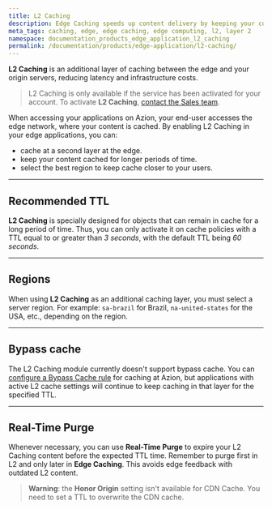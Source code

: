 ```yaml
---
title: L2 Caching
description: Edge Caching speeds up content delivery by keeping your content cached at the edge and bringing your application closer to your users.
meta_tags: caching, edge, edge caching, edge computing, l2, layer 2
namespace: documentation_products_edge_application_l2_caching
permalink: /documentation/products/edge-application/l2-caching/
---
```


**L2 Caching** is an additional layer of caching between the edge and your origin servers, reducing latency and infrastructure costs.

> L2 Caching is only available if the service has been activated for your account. To activate **L2 Caching**, [contact the Sales team](https://www.azion.com/en/contact-sales/).

When accessing your applications on Azion, your end-user accesses the edge network, where your content is cached. By enabling L2 Caching in your edge applications, you can:

- cache at a second layer at the edge.
- keep your content cached for longer periods of time.
- select the best region to keep cache closer to your users.

---

## Recommended TTL

**L2 Caching** is specially designed for objects that can remain in cache for a long period of time. Thus, you can only activate it on cache policies with a TTL equal to or greater than *3 seconds*, with the default TTL being *60 seconds*.

---

## Regions

When using **L2 Caching** as an additional caching layer, you must select a server region. For example: `sa-brazil` for Brazil, `na-united-states` for the USA, etc., depending on the region.

---

## Bypass cache

The L2 Caching module currently doesn't support bypass cache. You can [configure a Bypass Cache rule](/en/documentation/products/guides/edge-caching/#bypass-cache) for caching at Azion, but applications with active L2 cache settings will continue to keep caching in that layer for the specified TTL.

---

## Real-Time Purge

Whenever necessary, you can use **Real-Time Purge** to expire your L2 Caching content before the expected TTL time. Remember to purge first in L2 and only later in **Edge Caching**. This avoids edge feedback with outdated L2 content.

> **Warning**: the **Honor Origin** setting isn't available for CDN Cache. You need to set a TTL to overwrite the CDN cache.
